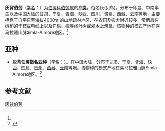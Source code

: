 {{Speciesbox
| name = 灰背伯劳
| status = LC 
| status_system =  iucn3.1
| status_ref = <ref>{{IUCN2010
|assessors=BirdLife International
|year=2009
|id=146422
|title=Lanius tephronotus
|version=3.1
|downloaded= 2010-10-01}}</ref>
| image = 灰背伯劳贵州威宁20080615草海_46.jpg
| image_width = 250px
| genus = Lanius
| species = tephronotus
| authority = Vigors, 1831<ref name='id2788'>{{cite web| url =http://www.bioinfo.cn/db05/BjdwSpecies.php?action=view&id=2788| title =灰背伯劳| work =《中国动物物种编目数据库》| publisher =中国科学院微生物研究所| author =中国科学院动物研究所| accessdate =2009-04-04| deadurl =yes| archiveurl =https://web.archive.org/web/20160305004755/http://www.bioinfo.cn/db05/BjdwSpecies.php?action=view&id=2788| archivedate =2016-03-05}}</ref>
}}

'''灰背伯劳'''（[[学名|学名]]：{{lang|la|''Lanius tephronotus''}}）为[[伯劳科|伯劳科]][[伯劳属|伯劳属]]的[[鸟类|鸟类]]，俗名灰(贝鸟)。分布于印度、中南半岛以及[[中国大陆|中国大陆]]的[[甘肃|甘肃]]、[[宁夏|宁夏]]、[[青海|青海]]、[[陕西|陕西]]、[[四川|四川]]、[[贵州|贵州]]、[[西藏|西藏]]、[[云南|云南]]等地，主要栖息于自平原至海拔4000m 的山地疏林地区、在农田及农舍附近较多、常栖息在树梢的干枝或电线上以及在榆、槐等阔叶树或灌木上筑巢。该物种的模式产地在喜马拉雅山脉Simla-Almore地区。<ref name='id2788'/>

==亚种==
*'''灰背伯劳指名亚种'''（[[学名|学名]]：{{lang|la|''Lanius tephronotus tephronotus''}}）。在[[中国大陆|中国大陆]]，分布于[[甘肃|甘肃]]、[[宁夏|宁夏]]、[[青海|青海]]、[[陕西|陕西]]、[[四川|四川]]、[[贵州|贵州]]、[[西藏|西藏]]、[[云南|云南]]等地。该物种的模式产地在喜马拉雅山脉Simla-Almore地区。<ref name='id2789'>{{cite web| url =http://www.bioinfo.cn/db05/BjdwSpecies.php?action=view&id=2789| title =灰背伯劳指名亚种| work =《中国动物物种编目数据库》| publisher =中国科学院微生物研究所| author =中国科学院动物研究所| accessdate =2009-04-04| deadurl =yes| archiveurl =https://web.archive.org/web/20160305104529/http://www.bioinfo.cn/db05/BjdwSpecies.php?action=view&id=2789| archivedate =2016-03-05}}</ref>

== 参考文献 ==
{{reflist}}
{{Taxonbar|from=Q955741}}

[[Category:伯劳属|灰背伯劳]]


{{雀形目小作品}}